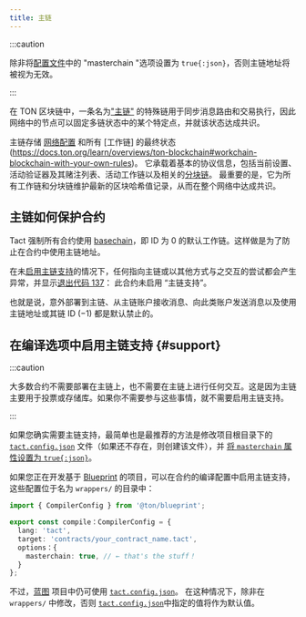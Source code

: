 ```yaml
---
title: 主链
---
```


:::caution

  除非将[配置文件](/zh-cn/book/config)中的 "masterchain "选项设置为 `true{:json}`，否则主链地址将被视为无效。

:::

在 TON 区块链中，一条名为["主链"](https://docs.ton.org/learn/overviews/ton-blockchain#masterchain-blockchain-of-blockchains) 的特殊链用于同步消息路由和交易执行，因此网络中的节点可以固定多链状态中的某个特定点，并就该状态达成共识。

主链存储 [网络配置](/zh-cn/ref/core-advanced#getconfigparam) 和所有 [工作链] 的最终状态(https://docs.ton.org/learn/overviews/ton-blockchain#workchain-blockchain-with-your-own-rules)。 它承载着基本的协议信息，包括当前设置、活动验证器及其赌注列表、活动工作链以及相关的[分块链](https://docs.ton.org/develop/blockchain/shards)。 最重要的是，它为所有工作链和分块链维护最新的区块哈希值记录，从而在整个网络中达成共识。

## 主链如何保护合约

Tact 强制所有合约使用 [basechain](https://docs.ton.org/develop/blockchain/shards)，即 ID 为 $0$ 的默认工作链。这样做是为了防止在合约中使用主链地址。

在未[启用主链支持](#support)的情况下，任何指向主链或以其他方式与之交互的尝试都会产生异常，并显示[退出代码 137](/zh-cn/book/exit-codes#137)： 此合约未启用 “主链支持”。

也就是说，意外部署到主链、从主链账户接收消息、向此类账户发送消息以及使用主链地址或其链 ID ($-1$) 都是默认禁止的。

## 在编译选项中启用主链支持 {#support}

:::caution

大多数合约不需要部署在主链上，也不需要在主链上进行任何交互。这是因为主链主要用于投票或存储库。如果你不需要参与这些事情，就不需要启用主链支持。

:::

如果您确实需要主链支持，最简单也是最推荐的方法是修改项目根目录下的 [`tact.config.json`](/zh-cn/book/config) 文件（如果还不存在，则创建该文件），并 [将 `masterchain` 属性设置为 `true{:json}`](/zh-cn/book/config#options-masterchain)。

如果您正在开发基于 [Blueprint][bp] 的项目，可以在合约的编译配置中启用主链支持，这些配置位于名为 `wrappers/` 的目录中：

```typescript title="wrappers/YourContractName.compile.ts" {7}
import { CompilerConfig } from '@ton/blueprint';

export const compile：CompilerConfig = {
  lang: 'tact',
  target: 'contracts/your_contract_name.tact',
  options：{
    masterchain: true, // ← that's the stuff！
  }
};
```

不过，[蓝图][bp] 项目中仍可使用 [`tact.config.json`](/zh-cn/book/config)。 在这种情况下，除非在 `wrappers/` 中修改，否则 [`tact.config.json`](/zh-cn/book/config)中指定的值将作为默认值。

[bp]: https://github.com/ton-org/blueprint
